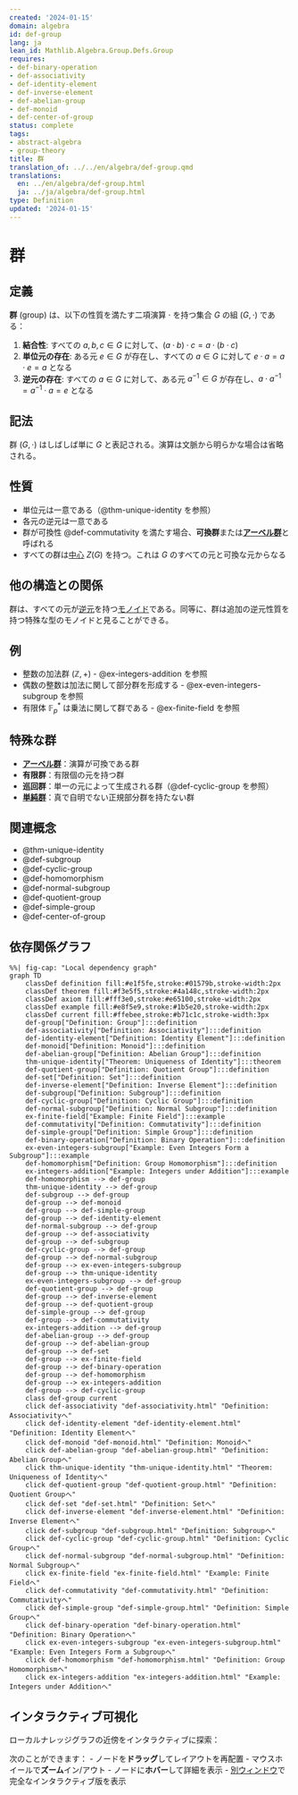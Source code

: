 ```yaml
---
created: '2024-01-15'
domain: algebra
id: def-group
lang: ja
lean_id: Mathlib.Algebra.Group.Defs.Group
requires:
- def-binary-operation
- def-associativity
- def-identity-element
- def-inverse-element
- def-abelian-group
- def-monoid
- def-center-of-group
status: complete
tags:
- abstract-algebra
- group-theory
title: 群
translation_of: ../../en/algebra/def-group.qmd
translations:
  en: ../en/algebra/def-group.html
  ja: ../ja/algebra/def-group.html
type: Definition
updated: '2024-01-15'
---
```


# 群

## 定義

**群** (group) は、以下の性質を満たす二項演算 $\cdot$ を持つ集合 $G$ の組 $(G, \cdot)$ である：

1. **結合性**: すべての $a, b, c \in G$ に対して、$(a \cdot b) \cdot c = a \cdot (b \cdot c)$
2. **単位元の存在**: ある元 $e \in G$ が存在し、すべての $a \in G$ に対して $e \cdot a = a \cdot e = a$ となる
3. **逆元の存在**: すべての $a \in G$ に対して、ある元 $a^{-1} \in G$ が存在し、$a \cdot a^{-1} = a^{-1} \cdot a = e$ となる

## 記法

群 $(G, \cdot)$ はしばしば単に $G$ と表記される。演算は文脈から明らかな場合は省略される。

## 性質

- 単位元は一意である（@thm-unique-identity を参照）
- 各元の逆元は一意である
- 群が可換性 @def-commutativity を満たす場合、**可換群**または**[アーベル群](def-abelian-group.qmd)**と呼ばれる
- すべての群は[中心](def-center-of-group.qmd) $Z(G)$ を持つ。これは $G$ のすべての元と可換な元からなる

## 他の構造との関係

群は、すべての元が[逆元](def-inverse-element.qmd)を持つ[モノイド](def-monoid.qmd)である。同等に、群は追加の逆元性質を持つ特殊な型のモノイドと見ることができる。

## 例

- 整数の加法群 $(\mathbb{Z}, +)$ - @ex-integers-addition を参照
- 偶数の整数は加法に関して部分群を形成する - @ex-even-integers-subgroup を参照
- 有限体 $\mathbb{F}_p^*$ は乗法に関して群である - @ex-finite-field を参照

## 特殊な群

- **[アーベル群](def-abelian-group.qmd)**：演算が可換である群
- **有限群**：有限個の元を持つ群
- **巡回群**：単一の元によって生成される群（@def-cyclic-group を参照）
- **[単純群](def-simple-group.qmd)**：真で自明でない正規部分群を持たない群

## 関連概念

- @thm-unique-identity
- @def-subgroup
- @def-cyclic-group
- @def-homomorphism
- @def-normal-subgroup
- @def-quotient-group
- @def-simple-group
- @def-center-of-group

## 依存関係グラフ

```mermaid
%%| fig-cap: "Local dependency graph"
graph TD
    classDef definition fill:#e1f5fe,stroke:#01579b,stroke-width:2px
    classDef theorem fill:#f3e5f5,stroke:#4a148c,stroke-width:2px
    classDef axiom fill:#fff3e0,stroke:#e65100,stroke-width:2px
    classDef example fill:#e8f5e9,stroke:#1b5e20,stroke-width:2px
    classDef current fill:#ffebee,stroke:#b71c1c,stroke-width:3px
    def-group["Definition: Group"]:::definition
    def-associativity["Definition: Associativity"]:::definition
    def-identity-element["Definition: Identity Element"]:::definition
    def-monoid["Definition: Monoid"]:::definition
    def-abelian-group["Definition: Abelian Group"]:::definition
    thm-unique-identity["Theorem: Uniqueness of Identity"]:::theorem
    def-quotient-group["Definition: Quotient Group"]:::definition
    def-set["Definition: Set"]:::definition
    def-inverse-element["Definition: Inverse Element"]:::definition
    def-subgroup["Definition: Subgroup"]:::definition
    def-cyclic-group["Definition: Cyclic Group"]:::definition
    def-normal-subgroup["Definition: Normal Subgroup"]:::definition
    ex-finite-field["Example: Finite Field"]:::example
    def-commutativity["Definition: Commutativity"]:::definition
    def-simple-group["Definition: Simple Group"]:::definition
    def-binary-operation["Definition: Binary Operation"]:::definition
    ex-even-integers-subgroup["Example: Even Integers Form a Subgroup"]:::example
    def-homomorphism["Definition: Group Homomorphism"]:::definition
    ex-integers-addition["Example: Integers under Addition"]:::example
    def-homomorphism --> def-group
    thm-unique-identity --> def-group
    def-subgroup --> def-group
    def-group --> def-monoid
    def-group --> def-simple-group
    def-group --> def-identity-element
    def-normal-subgroup --> def-group
    def-group --> def-associativity
    def-group --> def-subgroup
    def-cyclic-group --> def-group
    def-group --> def-normal-subgroup
    def-group --> ex-even-integers-subgroup
    def-group --> thm-unique-identity
    ex-even-integers-subgroup --> def-group
    def-quotient-group --> def-group
    def-group --> def-inverse-element
    def-group --> def-quotient-group
    def-simple-group --> def-group
    def-group --> def-commutativity
    ex-integers-addition --> def-group
    def-abelian-group --> def-group
    def-group --> def-abelian-group
    def-group --> def-set
    def-group --> ex-finite-field
    def-group --> def-binary-operation
    def-group --> def-homomorphism
    def-group --> ex-integers-addition
    def-group --> def-cyclic-group
    class def-group current
    click def-associativity "def-associativity.html" "Definition: Associativityへ"
    click def-identity-element "def-identity-element.html" "Definition: Identity Elementへ"
    click def-monoid "def-monoid.html" "Definition: Monoidへ"
    click def-abelian-group "def-abelian-group.html" "Definition: Abelian Groupへ"
    click thm-unique-identity "thm-unique-identity.html" "Theorem: Uniqueness of Identityへ"
    click def-quotient-group "def-quotient-group.html" "Definition: Quotient Groupへ"
    click def-set "def-set.html" "Definition: Setへ"
    click def-inverse-element "def-inverse-element.html" "Definition: Inverse Elementへ"
    click def-subgroup "def-subgroup.html" "Definition: Subgroupへ"
    click def-cyclic-group "def-cyclic-group.html" "Definition: Cyclic Groupへ"
    click def-normal-subgroup "def-normal-subgroup.html" "Definition: Normal Subgroupへ"
    click ex-finite-field "ex-finite-field.html" "Example: Finite Fieldへ"
    click def-commutativity "def-commutativity.html" "Definition: Commutativityへ"
    click def-simple-group "def-simple-group.html" "Definition: Simple Groupへ"
    click def-binary-operation "def-binary-operation.html" "Definition: Binary Operationへ"
    click ex-even-integers-subgroup "ex-even-integers-subgroup.html" "Example: Even Integers Form a Subgroupへ"
    click def-homomorphism "def-homomorphism.html" "Definition: Group Homomorphismへ"
    click ex-integers-addition "ex-integers-addition.html" "Example: Integers under Additionへ"
```

## インタラクティブ可視化

ローカルナレッジグラフの近傍をインタラクティブに探索：

::: {.graph-viz data-id="def-group" data-width="700" data-height="500"}
:::

次のことができます：
- ノードを**ドラッグ**してレイアウトを再配置
- マウスホイールで**ズーム**イン/アウト
- ノードに**ホバー**して詳細を表示
- [別ウィンドウ](../../output/interactive/def-group.html){target="_blank"}で完全なインタラクティブ版を表示